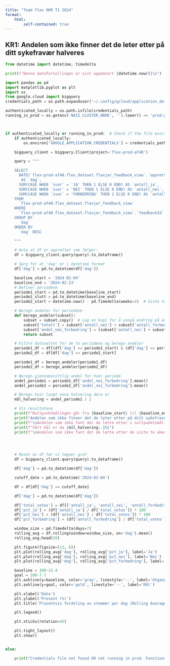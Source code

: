 ```yaml
---
title: "Team flex OKR T1 2024"
format:
    html:
        self-contained: true
---
```


## KR1: Andelen som ikke finner det de leter etter på ditt sykefravær halveres


```python
from datetime import datetime, timedelta

print(f"Denne datafortellingen er sist oppdatert {datetime.now()}\n")

import pandas as pd
import matplotlib.pyplot as plt
import os
from google.cloud import bigquery
credentials_path = os.path.expanduser('~/.config/gcloud/application_default_credentials.json')

authenticated_locally = os.path.isfile(credentials_path)
running_in_prod = os.getenv('NAIS_CLUSTER_NAME', '').lower() == 'prod-gcp'



if authenticated_locally or running_in_prod:  # Check if the file exists
    if authenticated_locally:
        os.environ['GOOGLE_APPLICATION_CREDENTIALS'] = credentials_path

    bigquery_client = bigquery.Client(project='flex-prod-af40')

    query = """

    SELECT
      DATE(`flex-prod-af40.flex_dataset.flexjar_feedback_view`.`opprettet`)
       AS `dag`,
      SUM(CASE WHEN `svar` = 'JA' THEN 1 ELSE 0 END) AS `antall_ja`,
      SUM(CASE WHEN `svar` = 'NEI' THEN 1 ELSE 0 END) AS `antall_nei`,
      SUM(CASE WHEN `svar` = 'FORBEDRING' THEN 1 ELSE 0 END) AS `antall_forbedring`
    FROM
      `flex-prod-af40.flex_dataset.flexjar_feedback_view`
    WHERE
      `flex-prod-af40.flex_dataset.flexjar_feedback_view`.`feedbackId` = 'ditt-sykefravaer-fant-du'
    GROUP BY
      `dag`
    ORDER BY
      `dag` DESC

    """

    # Anta at df er opprettet som følger:
    df = bigquery_client.query(query).to_dataframe()

    # Sørg for at 'dag' er i datetime format
    df['dag'] = pd.to_datetime(df['dag'])

    baseline_start = '2024-02-04'
    baseline_end = '2024-02-23'
    # Definer periodene
    periode1_start = pd.to_datetime(baseline_start)
    periode1_slutt = pd.to_datetime(baseline_end)
    periode2_start = datetime.now() - pd.Timedelta(weeks=2)  # Siste to ukene

    # Beregn andeler for periodene
    def beregn_andeler(subset):
        subset = subset.copy()  # Lag en kopi for å unngå endring på en slice
        subset['totalt'] = subset['antall_nei'] + subset['antall_forbedring'] + subset['antall_ja']
        subset['andel_nei_forbedring'] = (subset['antall_nei'] + subset['antall_forbedring']) / subset['totalt']
        return subset

    # Filtre datasettet for de to periodene og beregn andeler
    periode1_df = df[(df['dag'] >= periode1_start) & (df['dag'] <= periode1_slutt)]
    periode2_df = df[df['dag'] >= periode2_start]

    periode1_df = beregn_andeler(periode1_df)
    periode2_df = beregn_andeler(periode2_df)

    # Beregn gjennomsnittlig andel for hver periode
    andel_periode1 = periode1_df['andel_nei_forbedring'].mean()
    andel_periode2 = periode2_df['andel_nei_forbedring'].mean()

    # Beregn hvor langt unna halvering dere er
    mål_halvering = andel_periode1 / 2

    # Vis resultatene
    print(f"Nullpunktmålingen går fra {baseline_start} til {baseline_end}.")
    print("Andelen som ikke finner det de leter etter på ditt sykefravær måles ved andelen \nflexjar feedbacks på ditt sykefravær hvor brukeren har svart at de ikke fant det \nde lurte på eller har foreslått en forbedring.")
    print(f"\nAndelen som ikke fant det de lette etter i nullpunktsmålingen er {andel_periode1:.1%}")
    print(f"Vårt mål er da {mål_halvering:.1%}")
    print(f"\nAndelen som ikke fant det de lette etter de siste to ukene er {andel_periode2:.1%}")




    # Reset av df før vi tegner graf
    df = bigquery_client.query(query).to_dataframe()

    df['dag'] = pd.to_datetime(df['dag'])

    cutoff_date = pd.to_datetime('2024-02-04')

    df = df[df['dag'] >= cutoff_date]

    df['dag'] = pd.to_datetime(df['dag'])

    df['total_votes'] = df[['antall_ja', 'antall_nei', 'antall_forbedring']].sum(axis=1)
    df['pct_ja'] = (df['antall_ja'] / df['total_votes']) * 100
    df['pct_nei'] = (df['antall_nei'] / df['total_votes']) * 100
    df['pct_forbedring'] = (df['antall_forbedring'] / df['total_votes']) * 100

    window_size = pd.Timedelta(days=7)
    rolling_avg = df.rolling(window=window_size, on='dag').mean()
    rolling_avg.head(20)

    plt.figure(figsize=(12, 6))
    plt.plot(rolling_avg['dag'], rolling_avg['pct_ja'], label='Ja')
    plt.plot(rolling_avg['dag'], rolling_avg['pct_nei'], label='Nei')
    plt.plot(rolling_avg['dag'], rolling_avg['pct_forbedring'], label='Forbedring')

    baseline = 100-15.4
    goal = 100-7.7
    plt.axhline(y=baseline, color='gray', linestyle='--', label='Utgangspunkt')
    plt.axhline(y=goal, color='gold', linestyle='--', label='Mål')

    plt.xlabel('Dato')
    plt.ylabel('Prosent (%)')
    plt.title('Prosentvis fordeling av stemmer per dag (Rolling Average)')

    plt.legend()

    plt.xticks(rotation=45)

    plt.tight_layout()
    plt.show()


else:

    print("Credentials file not found OR not running in prod. Functionality requiring credentials/prod env will be skipped.")

```